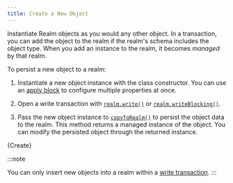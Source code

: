 ```yaml
---
title: Create a New Object
---
```


Instantiate Realm objects as you would any other object. In a
transaction, you can add the object to the realm if the
realm's schema includes the object
type. When you add an instance to the realm, it becomes
*managed* by that realm.

To persist a new object to a realm:

1. Instantiate a new object instance with the class constructor. You
   can use an [apply block](https://kotlinlang.org/api/latest/jvm/stdlib/kotlin/apply.html)
   to configure multiple properties at once.

1. Open a write transaction with [`realm.write()`](https://docs.mongodb.com/realm-sdks/kotlin/latest/library-base/-realm%20-kotlin%20-multiplatform%20-s-d-k/io.realm/-realm/write.html)
   or [`realm.writeBlocking()`](https://docs.mongodb.com/realm-sdks/kotlin/latest/library-base/-realm%20-kotlin%20-multiplatform%20-s-d-k/io.realm/-realm/write-blocking.html).

1. Pass the new object instance to [`copyToRealm()`](https://docs.mongodb.com/realm-sdks/kotlin/latest/library-base/-realm%20-kotlin%20-multiplatform%20-s-d-k/io.realm/-mutable-realm/copy-to-realm.html)
   to persist the object data to the realm. This method returns a
   managed instance of the object. You can modify the persisted
   object through the returned instance.

<CodeBlock language="kotlin">{Create}</CodeBlock>

:::note

You can only insert new objects into a realm within a
[write transaction](sdk/kotlin/realm-database/write-transactions).
:::